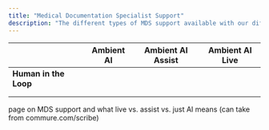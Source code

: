 ```yaml
---
title: "Medical Documentation Specialist Support"
description: "The different types of MDS support available with our different AI solutions. "
---
```


<Card title="Commure Ambient AI" icon="sparkles">
  
</Card>

<Card title="Commure Ambient Assist" icon="stars">
  
</Card>

<Card title="Commure Ambient Live" icon="star-shooting">
  
</Card>

|                       | | **Ambient AI** | **Ambient AI Assist** | **Ambient AI Live** |
| --------------------- | --- | -------------- | --------------------- | ------------------- |
| **Human in the Loop** | |                |                       |                     |
|                       | |                |                       |                     |
|                       | |                |                       |                     |

page on MDS support and what live vs. assist vs. just AI means (can take from commure.com/scribe)